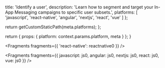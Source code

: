 
  title: 'Identify a user',
  description: 'Learn how to segment and target your In-App Messaging campaigns to specific user subsets.',
  platforms: [
    'javascript',
    'react-native',
    'angular',
    'nextjs',
    'react',
    'vue'
  ]
};

  return getCustomStaticPath(meta.platforms);
};

  return {
    props: {
      platform: context.params.platform,
      meta
    }
  };
}


<Fragments fragments={{ 'react-native': reactnative0 }} />


<Fragments
  fragments={{
    javascript: js0,
    angular: js0,
    nextjs: js0,
    react: js0,
    vue: js0
  }}
/>
